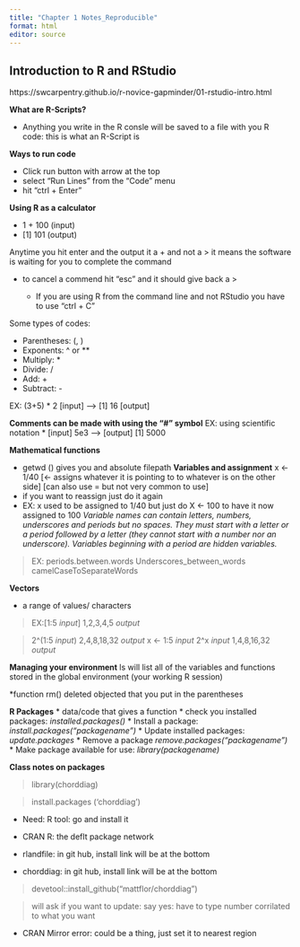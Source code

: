 ```yaml
---
title: "Chapter 1 Notes_Reproducible"
format: html
editor: source
---
```



## Introduction to R and RStudio
https://swcarpentry.github.io/r-novice-gapminder/01-rstudio-intro.html

**What are R-Scripts?**

*   Anything you write in the R consle will be saved to a file with you R code: this is what an R-Script is 

**Ways to run code**

*   Click run button with arrow at the top
*   select "Run Lines" from the "Code" menu
*   hit "ctrl + Enter"

**Using R as a calculator**

*   1 + 100 (input)
*   [1] 101 (output)

Anytime you hit enter and the output it a + and not a > it means the software is waiting for you to complete the command

*   to cancel a commend hit "esc" and it should give back a >

    *   If you are using R from the command line and not RStudio you have to use "ctrl + C"

Some types of codes:

  *   Parentheses: (, )
  *   Exponents: ^ or **
  *   Multiply: *
  *   Divide: /
  *   Add: +
  *   Subtract: -

EX: (3+5) * 2 [input] --> [1] 16 [output]

**Comments can be made with using the "#" symbol**
EX: using scientific notation
*   [input] 5e3 --> [output] [1] 5000

**Mathematical functions**

*   getwd () gives you and absolute filepath
**Variables and assignment**
x <- 1/40 [<- assigns whatever it is pointing to to whatever is on the other side] [can also use = but not very common to use]
*   if you want to reassign just do it again
*   EX: x used to be assigned to 1/40 but just do X <- 100 to have it now assigned to 100
*Variable names can contain letters, numbers, underscores and periods but no spaces. They must start with a letter or a period followed by a letter (they cannot start with a number nor an underscore). Variables beginning with a period are hidden variables.*

>EX: periods.between.words
     Underscores_between_words
     camelCaseToSeparateWords

**Vectors**

*   a range of values/ characters

>EX:[1:5 *input*] 1,2,3,4,5 *output*

>2^(1:5 *input*) 2,4,8,18,32 *output* 
>x <- 1:5 *input* 2^x *input* 1,4,8,16,32 *output*

**Managing your environment**
ls will list all of the variables and functions stored in the global environment (your working R session)

*function rm() deleted objected that you put in the parentheses 

**R Packages**
*   data/code that gives a function
*   check you installed packages: *installed.packages()*
*   Install a package: *install.packages("packagename")*
*   Update installed packages: *update.packages*
*   Remove a package *remove.packages("packagename")*
*   Make package available for use: *library(packagename)*


**Class notes on packages**

>library(chorddiag)

> install.packages ('chorddiag')

*   Need: R tool: go and install it

*   CRAN R: the deflt package network

*   rlandfile: in git hub, install link will be at the bottom

*   chorddiag: in git hub, install link will be at the bottom

> devetool::install_github("mattflor/chorddiag")

> will ask if you want to update: say yes: have to type number corrilated to what you want

*   CRAN Mirror error: could be a thing, just set it to nearest region



